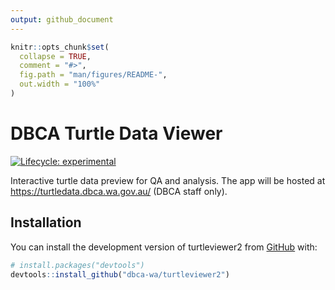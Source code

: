 ```yaml
---
output: github_document
---
```


<!-- README.md is generated from README.Rmd. Please edit that file -->

```r
knitr::opts_chunk$set(
  collapse = TRUE,
  comment = "#>",
  fig.path = "man/figures/README-",
  out.width = "100%"
)
```

# DBCA Turtle Data Viewer

<!-- badges: start -->
[![Lifecycle: experimental](https://img.shields.io/badge/lifecycle-experimental-orange.svg)](https://lifecycle.r-lib.org/articles/stages.html#experimental)
<!-- badges: end -->

Interactive turtle data preview for QA and analysis.
The app will be hosted at <https://turtledata.dbca.wa.gov.au/> (DBCA staff only).

## Installation

You can install the development version of turtleviewer2 from [GitHub](https://github.com/) with:

``` r
# install.packages("devtools")
devtools::install_github("dbca-wa/turtleviewer2")
```

